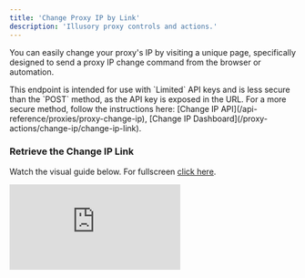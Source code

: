 ```yaml
---
title: 'Change Proxy IP by Link'
description: 'Illusory proxy controls and actions.'
---
```


You can easily change your proxy's IP by visiting a unique page, specifically designed to send a proxy IP change command from the browser or automation.

<Warning>
    This endpoint is intended for use with `Limited` API keys and is less secure than the `POST` method, as the API key
    is exposed in the URL. For a more secure method, follow the instructions here: [Change IP API](/api-reference/proxies/proxy-change-ip), [Change IP Dashboard](/proxy-actions/change-ip/change-ip-link).
</Warning>

### Retrieve the Change IP Link

Watch the visual guide below. For fullscreen [click here](https://app.arcade.software/share/8hIzlf77C9QGvR4dxlVQ).

<div style={{
  position: 'relative',
  paddingBottom: 'calc(66% + 41px)',
  height: '0'
  }}>
<iframe
  src="https://demo.arcade.software/8hIzlf77C9QGvR4dxlVQ?embed"
  title="Change Proxy IP"
  frameborder="0"
  loading="lazy"
  allowfullscreen
  webkitallowfullscreen
  mozallowfullscreen
  style={{
    background: '#000000',
    width: '100%',
    height: '100%',
    position: 'absolute',
    top: '0',
    left: '0',
    colorScheme: 'none'
  }}></iframe>
</div>
